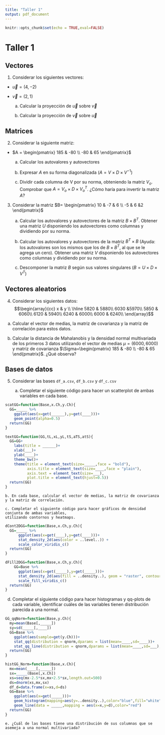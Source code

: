 ```yaml
---
title: "Taller 1"
output: pdf_document
---
```


```r
knitr::opts_chunk$set(echo = TRUE,eval=FALSE)
```

# Taller 1

## Vectores

1. Considerar los siguientes vectores:

  * $\vec{u}=(4,-2)$
  
  * $\vec{v}=(2,1)$
  
    a. Calcular la proyección de $\vec{u}$ sobre $\vec{v}$
  
    b. Calcular la proyección de $\vec{v}$ sobre $\vec{u}$

## Matrices

2. Considerar la siguiente matriz:

  * $A = \begin{pmatrix} 185 & -80 \\ -80 & 65 \end{pmatrix}$
  
    a. Calcular los autovalores y autovectores
  
    b. Expresar $A$ en su forma diagonalizada ($A=V\times D\times V^{-1}$)
    
    c. Dividir cada columna de V por su norma, obteniendo la matriz $V_o$. Comprobar que $A=V_o\times D\times V_o^T$. ¿Cómo haría para invertir la matriz $A$?
    
3. Considerar la matriz $B= \begin{pmatrix} 10 & -7 & 6 \\ -5 & 6 &2 \end{pmatrix}$

    a. Calcular los autovalores y autovectores de la matriz $B\times B^T$. Obtener una matriz $U$ disponiendo los autovectores como columnas y dividiendo por su norma.
  
    b. Calcular los autovalores y autovectores de la matriz $B^T\times B$ (Ayuda: los autovalores son los mismos que los de $B\times B^T$, al que se le agrega un cero). Obtener una matriz $V$ disponiendo los autovectores como columnas y dividiendo por su norma.

    c. Descomponer la matriz $B$ según sus valores singulares ($B=U\times D\times V^T$)
    
## Vectores aleatorios

4. Considerar los siguientes datos:
$$\begin{array}{cc} x & y \\
\hline 
5820 & 5880\\
6030 &5970\\
5850 & 6060\\
6120 & 5940\\
6240 &  6000\\
6000 &  6240\\
\end{array}$$
  
  a. Calcular el vector de medias, la matriz de covarianza y la matriz de correlación para estos datos.
  
  b. Calcular la distancia de Mahalanobis y la densidad normal multivariada de los primeros 3 datos utilizando el vector de medias $\mu=(6000,6000)$ y matriz de covarianza $\Sigma=\begin{pmatrix} 185 & -80 \\ -80 & 65 \end{pmatrix}$. ¿Qué observa?
  
  
## Bases de datos

5. Considerar las bases `df_a.csv`, `df_b.csv` y `df_c.csv`

    a. Completar el siguiente código para hacer un scatterplot de ambas variables en cada base.
    
```r
scatGG=function(Base,x.Ch,y.Ch){
  GG=_____ %>% 
    ggplot(aes(x=get(______),y=get(____)))+
    geom_point(alpha=0.5)
  return(GG)
}

textGG=function(GG,tL,xL,yL,tS,aTS,atS){
  GG=GG+
    labs(title = ______)+
    xlab(___)+
    ylab(____)+
    theme_bw()+
    theme(title = element_text(size=_____,face = "bold"),
          axis.title = element_text(size=____,face = "plain"),
          axis.text = element_text(size=___),
          plot.title = element_text(hjust=0.5))
  return(GG)
}
```
    

    b. En cada base, calcular el vector de medias, la matriz de covarianza y la matriz de correlación.

    c. Completar el siguiente código para hacer gráficos de densidad conjunta de ambas variables, 
    utilizando contornos y heatmaps.
```r
dCont2DGG=function(Base,x.Ch,y.Ch){
  GG=_____ %>% 
      ggplot(aes(x=get(____),y=get(____)))+
      stat_density_2d(aes(color = ..level..)) +
      scale_color_viridis_c()
  return(GG)
}

dFill2DGG=function(Base,x.Ch,y.Ch){
    GG=Base %>% 
      ggplot(aes(x=get(_____),y=get(_____)))+
      stat_density_2d(aes(fill = ..density..), geom = "raster", contour = FALSE) +
      scale_fill_viridis_c()
  return(GG)
}
```
    
    
\newpage  
    d. Completar el siguiente código para hacer histogramas y qq-plots de cada variable, identificar cuáles de las variables tienen distribución parecida a una normal.
  
```r
GG_qqNorm=function(Base,y.Ch){
  my=mean(Base[,_____])
  sy=sd(_____[,____])
  GG=Base %>% 
    ggplot(aes(sample=get(y.Ch)))+
    stat_qq(distribution = qnorm,dparams = list(mean=____,sd=____))+
    stat_qq_line(distribution = qnorm,dparams = list(mean=____,sd=___),linetype="dashed",color="red")
  return(GG)
}

histGG_Norm=function(Base,x.Ch){
  mx=mean(____[,_____])
  sx=_____(Base[,x.Ch])
  xs=seq(mx-2.5*sx,mx+2.5*sx,length.out=500)
  ds=dnorm(xs,mx,sx)
  df_d=data.frame(x=xs,d=ds)
  GG=Base %>% 
    ggplot(aes(x=get(_____)))+
    geom_histogram(mapping=aes(y=..density..),color="blue",fill="white")+
    geom_line(data = _____,mapping = aes(x=x,y=d),color="red")
  return(GG)
}
```
  
    e. ¿Cuál de las bases tiene una distribución de sus columnas que se asemeja a una normal multivariada?
